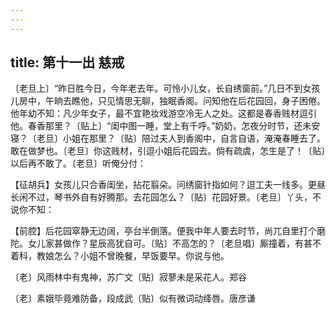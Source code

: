 ```yaml
---
---
---
```

title: 第十一出 慈戒
---

〔老旦上〕“昨日胜今日，今年老去年。可怜小儿女，长自绣窗前。”几日不到女孩儿房中，午晌去瞧他，只见情思无聊，独眠香阁。问知他在后花园回，身子困倦。他年幼不知：凡少年女子，最不宜艳妆戏游空冷无人之处。这都是春香贱材逗引他。春香那里？〔贴上〕“闺中图一睡，堂上有千呼。”奶奶，怎夜分时节，还未安寝？〔老旦〕小姐在那里？〔贴〕陪过夫人到香阁中，自言自语，淹淹春睡去了。敢在做梦也。〔老旦〕你这贱材，引逗小姐后花园去。倘有疏虞，怎生是了！〔贴〕以后再不敢了。〔老旦〕听俺分付：

【征胡兵】女孩儿只合香闺坐，拈花翦朵。问绣窗针指如何？逗工夫一线多。更昼长闲不过，琴书外自有好腾那。去花园怎么？〔贴〕花园好景。〔老旦〕丫头，不说你不知：

【前腔】后花园窣静无边阔，亭台半倒落。便我中年人要去时节，尚兀自里打个磨陀。女儿家甚做作？星辰高犹自可。〔贴〕不高怎的？〔老旦唱〕厮撞着，有甚不着科，教娘怎么？小姐不曾晚餐，早饭要早。你说与他。

〔老〕风雨林中有鬼神，苏广文〔贴〕寂蓼未是采花人。郑谷

〔老〕素娥毕竟难防备，段成武〔贴〕似有微词动绛唇。唐彦谦

